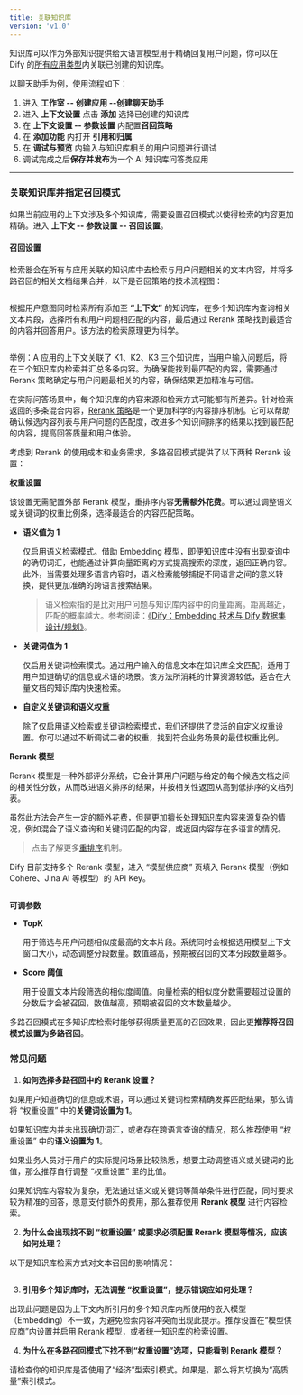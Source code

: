 ```yaml
---
title: 关联知识库
version: 'v1.0'
---
```


知识库可以作为外部知识提供给大语言模型用于精确回复用户问题，你可以在 Dify 的[所有应用类型](user-guide/application-orchestrate/#application\_type)内关联已创建的知识库。

以聊天助手为例，使用流程如下：

1. 进入 **工作室 -- 创建应用 --创建聊天助手**
2. 进入 **上下文设置** 点击 **添加** 选择已创建的知识库
3. 在 **上下文设置 -- 参数设置** 内配置**召回策略**
4. 在 **添加功能** 内打开 **引用和归属**
5. 在 **调试与预览** 内输入与知识库相关的用户问题进行调试
6. 调试完成之后**保存并发布**为一个 AI 知识库问答类应用

***

### 关联知识库并指定召回模式

如果当前应用的上下文涉及多个知识库，需要设置召回模式以使得检索的内容更加精确。进入 **上下文 -- 参数设置 -- 召回设置**。

#### 召回设置

检索器会在所有与应用关联的知识库中去检索与用户问题相关的文本内容，并将多路召回的相关文档结果合并，以下是召回策略的技术流程图：

<Frame>
  <img src="/user-guide/.gitbook/assets/rerank-flow-chart.png" alt="" />
</Frame>

根据用户意图同时检索所有添加至 **“上下文”** 的知识库，在多个知识库内查询相关文本片段，选择所有和用户问题相匹配的内容，最后通过 Rerank 策略找到最适合的内容并回答用户。该方法的检索原理更为科学。

<Frame>
  <img src="/user-guide/.gitbook/assets/zh-rag-multiple.png" alt="" />
</Frame>

举例：A 应用的上下文关联了 K1、K2、K3 三个知识库，当用户输入问题后，将在三个知识库内检索并汇总多条内容。为确保能找到最匹配的内容，需要通过 Rerank 策略确定与用户问题最相关的内容，确保结果更加精准与可信。

在实际问答场景中，每个知识库的内容来源和检索方式可能都有所差异。针对检索返回的多条混合内容，[Rerank 策略](/user-guide/knowledge-base/indexing-and-retrieval/rerank)是一个更加科学的内容排序机制。它可以帮助确认候选内容列表与用户问题的匹配度，改进多个知识间排序的结果以找到最匹配的内容，提高回答质量和用户体验。

考虑到 Rerank 的使用成本和业务需求，多路召回模式提供了以下两种 Rerank 设置：

**权重设置**

该设置无需配置外部 Rerank 模型，重排序内容**无需额外花费**。可以通过调整语义或关键词的权重比例条，选择最适合的内容匹配策略。

*   **语义值为 1**

    仅启用语义检索模式。借助 Embedding 模型，即便知识库中没有出现查询中的确切词汇，也能通过计算向量距离的方式提高搜索的深度，返回正确内容。此外，当需要处理多语言内容时，语义检索能够捕捉不同语言之间的意义转换，提供更加准确的跨语言搜索结果。

    > 语义检索指的是比对用户问题与知识库内容中的向量距离。距离越近，匹配的概率越大。参考阅读：[《Dify：Embedding 技术与 Dify 数据集设计/规划》](https://mp.weixin.qq.com/s/vmY\_CUmETo2IpEBf1nEGLQ)。
*   **关键词值为 1**

    仅启用关键词检索模式。通过用户输入的信息文本在知识库全文匹配，适用于用户知道确切的信息或术语的场景。该方法所消耗的计算资源较低，适合在大量文档的知识库内快速检索。
*   **自定义关键词和语义权重**

    除了仅启用语义检索或关键词检索模式，我们还提供了灵活的自定义权重设置。你可以通过不断调试二者的权重，找到符合业务场景的最佳权重比例。

**Rerank 模型**

Rerank 模型是一种外部评分系统，它会计算用户问题与给定的每个候选文档之间的相关性分数，从而改进语义排序的结果，并按相关性返回从高到低排序的文档列表。

虽然此方法会产生一定的额外花费，但是更加擅长处理知识库内容来源复杂的情况，例如混合了语义查询和关键词匹配的内容，或返回内容存在多语言的情况。

> 点击了解更多[重排序](/user-guide/knowledge-base/indexing-and-retrieval/rerank)机制。

Dify 目前支持多个 Rerank 模型，进入 “模型供应商” 页填入 Rerank 模型（例如 Cohere、Jina AI 等模型）的 API Key。

<Frame caption="在模型供应商内配置 Rerank 模型">
  <img src="/user-guide/.gitbook/assets/zh-rerank-model-api.png" alt="" />
</Frame>

**可调参数**

*   **TopK**

    用于筛选与用户问题相似度最高的文本片段。系统同时会根据选用模型上下文窗口大小，动态调整分段数量。数值越高，预期被召回的文本分段数量越多。
*   **Score 阈值**

    用于设置文本片段筛选的相似度阈值。向量检索的相似度分数需要超过设置的分数后才会被召回，数值越高，预期被召回的文本数量越少。

多路召回模式在多知识库检索时能够获得质量更高的召回效果，因此更**推荐将召回模式设置为多路召回**。

### 常见问题

1. **如何选择多路召回中的 Rerank 设置？**

如果用户知道确切的信息或术语，可以通过关键词检索精确发挥匹配结果，那么请将 “权重设置” 中的**关键词设置为 1**。

如果知识库内并未出现确切词汇，或者存在跨语言查询的情况，那么推荐使用 “权重设置” 中的**语义设置为 1**。

如果业务人员对于用户的实际提问场景比较熟悉，想要主动调整语义或关键词的比值，那么推荐自行调整 “权重设置” 里的比值。

如果知识库内容较为复杂，无法通过语义或关键词等简单条件进行匹配，同时要求较为精准的回答，愿意支付额外的费用，那么推荐使用 **Rerank 模型** 进行内容检索。

2. **为什么会出现找不到 “权重设置” 或要求必须配置 Rerank 模型等情况，应该如何处理？**

以下是知识库检索方式对文本召回的影响情况：

<Frame>
  <img src="/images/zh-integrate-knowledge-within-app.png" alt="" />
</Frame>

3. **引用多个知识库时，无法调整 “权重设置”，提示错误应如何处理？**

出现此问题是因为上下文内所引用的多个知识库内所使用的嵌入模型（Embedding）不一致，为避免检索内容冲突而出现此提示。推荐设置在“模型供应商”内设置并启用 Rerank 模型，或者统一知识库的检索设置。

4. **为什么在多路召回模式下找不到“权重设置”选项，只能看到 Rerank 模型？**

请检查你的知识库是否使用了“经济”型索引模式。如果是，那么将其切换为“高质量”索引模式。
